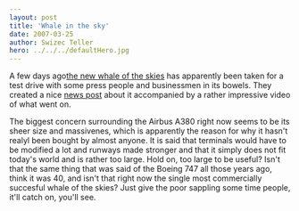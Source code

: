 ```yaml
---
layout: post
title: 'Whale in the sky'
date: 2007-03-25
author: Swizec Teller
hero: ../../../defaultHero.jpg
---
```

A few days ago[the new whale of the skies](http://en.wikipedia.org/wiki/Airbus_A380) has apparently been taken for a test drive with some press people and businessmen in its bowels. They created a nice [news post](http://www.popularmechanics.com/blogs/science_news/4213543.html) about it accompanied by a rather impressive video of what went on.

The biggest concern surrounding the Airbus A380 right now seems to be its sheer size and massivenes, which is apparently the reason for why it hasn't realyl been bought by almost anyone. It is said that terminals would have to be modified a lot and runways made stronger and that it simply does not fit today's world and is rather too large. Hold on, too large to be useful? Isn't that the same thing that was said of the Boeing 747 all those years ago, think it was 40, and isn't that right now the single most commercially succesful whale of the skies? Just give the poor sappling some time people, it'll catch on, you'll see.
